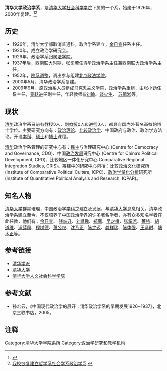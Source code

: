 {{Infobox University Department
 |名称              = 清华大学政治学系
 |其他名称        = Department of Political Science, Tsinghua University
 |徽标              = 
 |徽标说明        =
 |隶属              =[[清华大学|清华大学]][[清华大学社会科学学院|社会科学学院]]
 |建立时间        =1926年
 |关闭时间        =
 |类型              =[[科系|科系]]
 |下属              =
 |主管官员        =
 |主席              =
 |党委书记        =
 |院长              =
 |常务副院长     =
 |副院长           =
 |系主任           =[[张小劲|张小劲]]
 |所长              =
 |部长              =
 |主任              =
 |头衔              =
 |头衔人名        =
 |教师              =8
 |员工              =5
 |学生              =
 |本科生           =
 |研究生           =
 |博士生           =
 |其他学生        =
 |地址              = {{CHN}}[[北京市|北京市]][[海淀区|海淀区]][[清华园|清华园]][[清华各斋|新斋]]
 |国家              = 中国
 |省                 = 
 |市                 = 北京
 |坐标              =
 |网址              = http://www.tsinghua.edu.cn/publish/ps/
 |标志              =
 |脚注              =
}}
'''清华大学政治学系'''，是[[清华大学|清华大学]][[清华大学社会科学学院|社会科学学院]]下属的一个系，始建于1926年，2000年复建。<ref>{{Cite web |url=http://thdag.cic.tsinghua.edu.cn/docinfo_out/board/boarddetail.jsp?columnId=001060204&parentColumnId=0010602&itemSeq=4584 |title=清华大学档案馆：迅速崛起的政治学系 |access-date=2010-10-03 |archive-date=2019-09-10 |archive-url=https://web.archive.org/web/20190910192959/http://thdag.cic.tsinghua.edu.cn/docinfo_out/board/boarddetail.jsp?columnId=001060204&parentColumnId=0010602&itemSeq=4584 |dead-url=no }}</ref><ref>[http://news.tsinghua.edu.cn/xqh/xqhnews/read.php?id=2032 我校恢复建立哲学系社会学系政治学系] {{webarchive|url=https://web.archive.org/web/20160304200751/http://news.tsinghua.edu.cn/xqh/xqhnews/read.php?id=2032 |date=2016-03-04 }}</ref>
==历史==
*1926年，清华大学部取消普通科，政治学系建立，[[余日宣|余日宣]]任系主任。
*1920年，成立政治学研究会。
*1929年，政治学系归属[[清华大学法学院|法学院]]。
*1937年后，[[西南联大|西南联大]]时期，[[张奚若|张奚若]]任清华政治学系主任兼[[西南联大|西南联大]]政治学系主任。
*1952年，[[院系调整|院系调整]]，调出参与组建[[北京政法学院|北京政法学院]]。
*2000年5月，清华政治学系复建。
*2009年9月，原政治系人员组成马克思主义学院，政治学系重组，由[[张小劲|张小劲]]任系主任，[[景跃进|景跃进]]任副主任，年轻教师有[[刘瑜|刘瑜]]、[[谈火生|谈火生]]、 [[苏毓淞|苏毓淞]]等。

==现状==
[[清华大学|清华]]政治学系目前有[[教授|教授]]3人，[[副教授|副教授]]2人和[[讲师|讲师]]3人，都具有国内外著名高校的博士学位。主要研究方向有：[[政治理论|政治理论]]、[[比较政治学|比较政治学]]、中国政府与政治、政治学方法论。开设[[本科|本科]]、[[硕士|硕士]]和[[博士|博士]]课程。

[[清华大学|清华]]政治学系管理的研究中心有：[[民主|民主]]与治理研究中心 (Centre for Democracy and Governance, CDG)、中国[[政治发展|政治发展]]研究中心 (Centre for China’s Political Development, CPD)、比较地区一体化研究中心 Comparative Regional Integration Studies, CRIS)。筹建中的研究中心包括：比较[[政治文化|政治文化]]研究所 (Institute of Comparative Political Culture, ICPC)、[[政治学|政治学]][[量化分析|量化分析]]研究所 (Institute of Quantitative Political Analysis and Research, IQPAR)。

== 知名人物 ==
[[清华大学|清华大学]]群星璀璨，中国政治学[[学科|学科]]之建立及发展，与[[清华大学|清华大学]]息息相关。清华政治学系建立至今，不仅培养了中国政治学界的许多著名学者，亦有众多知名学者在此任教，他们有：[[余日宣|余日宣]]、 [[钱端升|钱端升]]、[[刘师舜|刘师舜]]、[[郑麐|郑麐]]、[[吴之椿|吴之椿]]、[[张奚若|张奚若]]、[[莱特|莱特]]、[[胡道维|胡道维]]、[[浦薛凤|浦薛凤]]、[[程树德|程树德]]、[[萧公权|萧公权]]、[[沈乃正|沈乃正]]、[[陈之迈|陈之迈]]、[[龚祥瑞|龚祥瑞]]、[[陈体强|陈体强]]、[[王造时|王造时]]、[[端木正|端木正]]等。

== 参考链接 ==
*[[清华学派|清华学派]]
*[[清华大学|清华大学]]
*[[清华大学人文社会科学学院|清华大学人文社会科学学院]]

== 参考文献 ==
* 孙宏云，《中国现代政治学的展开：清华政治学系的早期发展1926~1937》，北京三联书店，2005。

== 注释 ==
{{Reflist}}

{{清华大学/院系}}
[[Category:清华大学学院系所|Category:清华大学学院系所]]
[[Category:政治学研究和教学机构|Category:政治学研究和教学机构]]